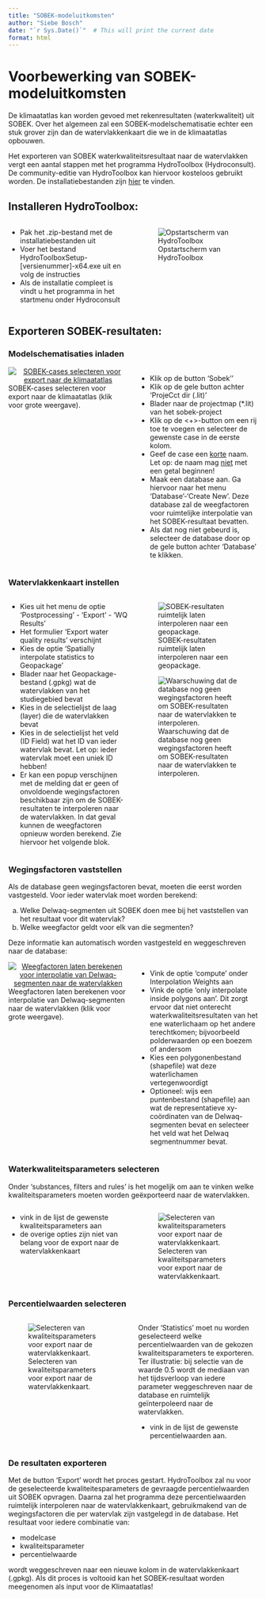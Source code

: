 ```yaml
---
title: "SOBEK-modeluitkomsten"
author: "Siebe Bosch"
date: "`r Sys.Date()`"  # This will print the current date
format: html
---
```


# Voorbewerking van SOBEK-modeluitkomsten

De klimaatatlas kan worden gevoed met rekenresultaten (waterkwaliteit) uit SOBEK. 
Over het algemeen zal een SOBEK-modelschematisatie echter een stuk grover zijn dan de watervlakkenkaart die we in de klimaatatlas opbouwen.

Het exporteren van SOBEK waterkwaliteitsresultaat naar de watervlakken vergt een aantal stappen met het programma HydroToolbox (Hydroconsult). De community-editie van HydroToolbox kan hiervoor kosteloos gebruikt worden. De installatiebestanden zijn [hier](https://www.dropbox.com/scl/fi/qwtxbp9ljbjrnwl0qqp63/HydroToolboxSetup-v2.9.9.7-x64.zip?rlkey=hrp5a9w4nbfjgsrm3zy8uqa3z&dl=0) te vinden. 

## Installeren HydroToolbox:


::: {.columns}
::: {.column width="50%"}
* Pak het .zip-bestand met de installatiebestanden uit
* Voer het bestand HydroToolboxSetup-[versienummer]-x64.exe uit en volg de instructies
* Als de installatie compleet is vindt u het programma in het startmenu onder Hydroconsult

:::
::: {.column width="50%"}
![Opstartscherm van HydroToolbox](img/frm_hydrotoolbox.png)
:::
:::

## Exporteren SOBEK-resultaten:

### Modelschematisaties inladen
::: {.columns}
::: {.column width="50%"}
<a href="img/frm_sobek_cases.png" target="_blank" style="display: block; text-align: center;">
  <img src="img/frm_sobek_cases.png" alt="SOBEK-cases selecteren voor export naar de klimaatatlas" style="max-width: 100%; height: auto;">
</a>
<figcaption>SOBEK-cases selecteren voor export naar de klimaatatlas (klik voor grote weergave).</figcaption>
:::
::: {.column width="50%"}
* Klik op de button 'Sobek''
* Klik op de gele button achter 'ProjeCct dir (.lit)'
* Blader naar de projectmap (*.lit) van het sobek-project
* Klik op de <+>-button om een rij toe te voegen en selecteer de gewenste case in de eerste kolom.
* Geef de case een <u>korte</u> naam. Let op: de naam mag <u>niet</u> met een getal beginnen!  
* Maak een database aan. Ga hiervoor naar het menu 'Database'-'Create New'. Deze database zal de weegfactoren voor ruimtelijke interpolatie van het SOBEK-resultaat bevatten.
* Als dat nog niet gebeurd is, selecteer de database door op de gele button achter 'Database' te klikken.
:::
:::


### Watervlakkenkaart instellen
::: {.columns}
::: {.column width="50%"}
* Kies uit het menu de optie 'Postprocessing' - 'Export' - 'WQ Results'
* Het formulier 'Export water quality results' verschijnt
* Kies de optie 'Spatially interpolate statistics to Geopackage'
* Blader naar het Geopackage-bestand (.gpkg) wat de watervlakken van het studiegebied bevat
* Kies in de selectielijst de laag (layer) die de watervlakken bevat
* Kies in de selectielijst het veld (ID Field) wat het ID van ieder watervlak bevat. Let op: ieder watervlak moet een uniek ID hebben!
* Er kan een popup verschijnen met de melding dat er geen of onvoldoende wegingsfactoren beschikbaar zijn om de SOBEK-resultaten te interpoleren naar de watervlakken. In dat geval kunnen de weegfactoren opnieuw worden berekend. Zie hiervoor het volgende blok.
:::
::: {.column width="50%"}
![SOBEK-resultaten ruimtelijk laten interpoleren naar een geopackage.](img/frm_geopackage.png)

![Waarschuwing dat de database nog geen wegingsfactoren heeft om SOBEK-resultaten naar de watervlakken te interpoleren.](img/msg_insufficient_weights.png)
:::
:::


### Wegingsfactoren vaststellen

Als de database geen wegingsfactoren bevat, moeten die eerst worden vastgesteld. Voor ieder watervlak moet worden berekend:

<ol type="a">
  <li>Welke Delwaq-segmenten uit SOBEK doen mee bij het vaststellen van het resultaat voor dit watervlak?</li>
  <li>Welke weegfactor geldt voor elk van die segmenten?</li>
</ol>

Deze informatie kan automatisch worden vastgesteld en weggeschreven naar de database:

::: {.columns}
::: {.column width="50%"}
<a href="img/frm_interpolation.png" target="_blank" style="display: block; text-align: center;">
  <img src="img/frm_interpolation.png" alt="Weegfactoren laten berekenen voor interpolatie van Delwaq-segmenten naar de watervlakken" style="max-width: 100%; height: auto;">
</a>
<figcaption>Weegfactoren laten berekenen voor interpolatie van Delwaq-segmenten naar de watervlakken (klik voor grote weergave).</figcaption>
:::
::: {.column width="50%"}
* Vink de optie 'compute' onder Interpolation Weights aan
* Vink de optie 'only interpolate inside polygons aan'. Dit zorgt ervoor dat niet onterecht waterkwaliteitsresultaten van het ene waterlichaam op het andere terechtkomen; bijvoorbeeld polderwaarden op een boezem of andersom
* Kies een polygonenbestand (shapefile) wat deze waterlichamen vertegenwoordigt
* Optioneel: wijs een puntenbestand (shapefile) aan wat de representatieve xy-coördinaten van de Delwaq-segmenten bevat en selecteer het veld wat het Delwaq segmentnummer bevat.
:::
:::


### Waterkwaliteitsparameters selecteren

Onder 'substances, filters and rules' is het mogelijk om aan te vinken welke kwaliteitsparameters moeten worden geëxporteerd naar de watervlakken.

::: {.columns}
::: {.column width="50%"}
* vink in de lijst de gewenste kwaliteitsparameters aan
* de overige opties zijn niet van belang voor de export naar de watervlakkenkaart
:::
::: {.column width="50%"}
![Selecteren van kwaliteitsparameters voor export naar de watervlakkenkaart.](img/frm_substances.png)
:::
:::

### Percentielwaarden selecteren

::: {.columns}
::: {.column width="50%"}
![Selecteren van kwaliteitsparameters voor export naar de watervlakkenkaart.](img/frm_percentiles.png)
:::
::: {.column width="50%"}
Onder 'Statistics' moet nu worden geselecteerd welke percentielwaarden van de gekozen kwaliteitsparameters te exporteren. Ter illustratie: bij selectie van de waarde 0.5 wordt de mediaan van het tijdsverloop van iedere parameter weggeschreven naar de database en ruimtelijk geïnterpoleerd naar de watervlakken. 

* vink in de lijst de gewenste percentielwaarden aan.
:::
:::

### De resultaten exporteren

Met de button 'Export' wordt het proces gestart. HydroToolbox zal nu voor de geselecteerde kwaliteitesparameters de gevraagde percentielwaarden uit SOBEK opvragen. Daarna zal het programma deze percentielwaarden ruimtelijk interpoleren naar de watervlakkenkaart, gebruikmakend van de wegingsfactoren die per watervlak zijn vastgelegd in de database. Het resultaat voor iedere combinatie van:

* modelcase
* kwaliteitsparameter
* percentielwaarde

wordt weggeschreven naar een nieuwe kolom in de watervlakkenkaart (.gpkg).
Als dit proces is voltooid kan het SOBEK-resultaat worden meegenomen als input voor de Klimaatatlas!

